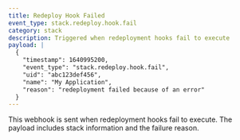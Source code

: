 ```yaml
---
title: Redeploy Hook Failed
event_type: stack.redeploy.hook.fail
category: stack
description: Triggered when redeployment hooks fail to execute
payload: |
  {
    "timestamp": 1640995200,
    "event_type": "stack.redeploy.hook.fail",
    "uid": "abc123def456",
    "name": "My Application",
    "reason": "redeployment failed because of an error"
  }
---
```


This webhook is sent when redeployment hooks fail to execute. The payload includes stack information and the failure reason.